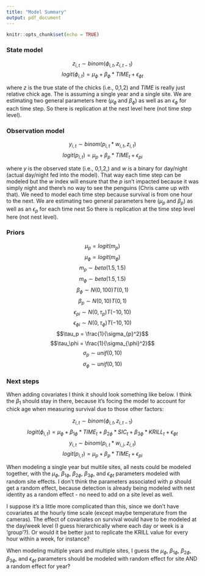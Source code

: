 ```yaml
---
title: "Model Summary"
output: pdf_document
---
```


```r
knitr::opts_chunk$set(echo = TRUE)
```


### State model




$$z_{i,t} \sim binom(\phi_{i,t}, z_{i,t-1})$$
$$logit(\phi_{i,t}) = \mu_{\phi} + \beta_{\phi}*TIME_{t} + \epsilon_{\phi t}$$

where $z$ is the true state of the chicks (i.e., 0,1,2) and $TIME$ is really just relative chick age. The is assuming a single year and a single site. We are estimating two general parameters here ($\mu_{\phi}$ and $\beta_{\phi}$) as well as an $\epsilon_\phi$ for each time step. So there is replication at the nest level here (not time step level).


### Observation model

$$y_{i,t} \sim binom(p_{i,t}*w_{i,t}, z_{i,t})$$
$$logit(p_{i,t}) = \mu_{p} + \beta_{p}*TIME_{t} + \epsilon_{pi}$$

where $y$ is the observed state (i.e., 0,1,2,) and $w$ is a binary for day/night (actual day/night fed into the model). That way each time step can be modeled but the $w$ index will ensure that the $p$ isn't impacted because it was simply night and there's no way to see the penguins (Chris came up with that). We need to model each time step because survival is from one hour to the next. We are estimating two general parameters here ($\mu_{p}$ and $\beta_{p}$) as well as an $\epsilon_p$ for each time nest So there is replication at the time step level here (not nest level).


### Priors

$$\mu_{p} = logit(m_{p})$$
$$\mu_{\phi} = logit(m_{\phi})$$
$$m_{p} \sim beta (1.5, 1.5)$$
$$m_{\phi} \sim beta (1.5, 1.5)$$
$$\beta_{\phi} \sim N(0, 100) T(0,1)$$
$$\beta_{p} \sim N(0, 10) T(0,1)$$
$$\epsilon_{pi} \sim N(0, \tau_{p}) T(-10,10)$$
$$\epsilon_{\phi i} \sim N(0, \tau_{\phi}) T(-10,10)$$
$$\tau_p = \frac{1}{\sigma_{p}^2}$$
$$\tau_\phi = \frac{1}{\sigma_{\phi}^2}$$
$$\sigma_p \sim unif(0,10)$$
$$\sigma_\phi \sim unif(0,10)$$


### Next steps

When adding covariates I think it should look something like below. I think the $\beta_{1}$ should stay in there, because it's focing the model to account for chick age when measuring survival due to those other factors:

$$z_{i,t} \sim binom(\phi_{i,t}, z_{i,t-1})$$
$$logit(\phi_{i,t}) = \mu_{\phi} + \beta_{1\phi}*TIME_{t} + \beta_{2\phi}*SIC_{t} + \beta_{3\phi}*KRILL_{t} + \epsilon_{\phi t}$$
$$y_{i,t} \sim binom(p_{i,t}*w_{i,j}, z_{i,t})$$
$$logit(p_{i,t}) = \mu_{p} + \beta_{p}*TIME_{t} + \epsilon_{pi}$$


When modeling a single year but multile sites, all nests could be modeled together, with the $\mu_{\phi}$, $\beta_{1\phi}$, $\beta_{2\phi}$, $\beta_{3\phi}$, and $\epsilon_{\phi t}$ parameters modeled with random site effects. I don't think the parameters associated with $p$ should get a random effect, because detection is already being modeled with nest identity as a random effect - no need to add on a site level as well.

I suppose it's a little more complicated than this, since we don't have covariates at the hourly time scale (except maybe temperature from the cameras). The effect of covariates on survival would have to be modeled at the day/week level (I guess hierarchically where each day or week is a 'group'?). Or would it be better just to replicate the KRILL value for every hour within a week, for instance?

When modeling multiple years and multiple sites, I guess the $\mu_{\phi}$, $\beta_{1\phi}$, $\beta_{2\phi}$, $\beta_{3\phi}$, and $\epsilon_{\phi t}$ parameters should be modeled with random effect for site AND a random effect for year?


